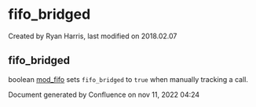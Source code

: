 
# fifo_bridged 

 Created by  Ryan Harris, last modified on 2018.02.07

## fifo_bridged

boolean [mod\_fifo](../FreeSWITCH-Explained/Modules/mod_fifo_3966031.mdx#-add) sets `fifo_bridged` to `true` when manually tracking a call.

Document generated by Confluence on nov 11, 2022 04:24
